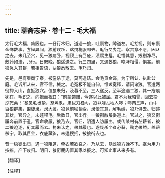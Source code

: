 ```yaml
---
---
---
```

title: 聊斋志异 · 卷十二 · 毛大福
---

太行毛大福，疡医也。一日行术归，道遇一狼，吐裹物，蹲道左。毛拾视，则布裹金饰数事。方怪异间，狼前欢跃，略曳袍服即去。毛行又曳之。察其意不恶，因从之去。未几至穴，见一狼病卧，视顶上有巨疮，溃腐生蛆。毛悟其意，拨剔净尽，敷药如法，乃行。日既晚，狼遥送之。行三四里，又遇数狼，咆哮相侵，惧甚。前狼急入其群，若相告语，从狼悉散去。毛乃归。

先是，邑有银商宁泰，被盗杀于途，莫可追诘。会毛货金饰，为宁所认，执赴公庭。毛诉所从来，官不信，械之。毛冤极不能自伸，惟求宽释，请问诸狼。官遣两役押入山，直抵狼穴。值狼未归，及暮不至，三人遂反。至半途遇二狼，其一疮痕犹在，毛识之，向揖而祝曰：“前蒙馈赠，今遂以此被屈。君不为我昭雪，回去搒掠死矣！”狼见毛被絷，怒奔隶。隶拔刀相向。狼以喙拄地大嗥；嗥两三声，山中百狼群集，围旋隶。隶大窘。狼竞前啮絷索，隶悟其意，解毛缚，狼乃俱去。归述其状，官异之，未遽释毛。后数日，官出行。一狼衔敝履委道上。官过之，狼又衔履奔前置于道。官命收履，狼乃去。官归，阴遣人访履主。或传某村有丛薪者，被二狼迫逐，衔其履而去。拘来认之，果其履也。遂疑杀宁者必薪，鞫之果然。盖薪杀宁，取其巨金，衣底藏饰，未遑搜括，被狼衔去也。

昔一稳婆出归，遇一狼阻道，牵衣若欲召之。乃从去，见雌狼方娩不下。妪为用力按捺，产下放归。明日，狼衔鹿肉置其家以报之。可知此事从来多有。

【翻译】

【注释】

